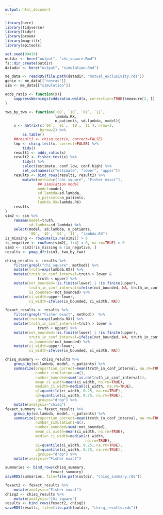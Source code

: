 ```yaml
---
output: html_document
---
```


```r
library(here)
library(tidyverse)
library(tidyr)
library(broom)
library(magrittr)
library(epitools)
```

```r
set.seed(99419)
outdir <- here("output", "chi_square.Rmd")
fs::dir_create(outdir)
datadir <- here("output", "simulation.Rmd")
```

```r
me_data <- readRDS(file.path(datadir, "mutual_exclusivity.rds"))
genie <- me_data[["nonras"]]
sim <- me_data[["simulation"]]
```


```r
odds_ratio <- function(x){
    suppressWarnings(oddsratio.wald(x, correction=TRUE)$measure[2, ])
}

two_by_two <- function(`00`, `10`, `01`, `11`,
                       lambda.RX,
                       n_patients, sd.lambda, model){
    x <- matrix(c(`00`, `01`, `10`, `11`), nrow=2,
                byrow=2) %>%
        as.table()
    ##result1 <- chisq.test(x, correct=FALSE)
    tmp <- chisq.test(x, correct=FALSE) %>%
        tidy()
    result1 <- odds_ratio(x)
    result2 <- fisher.test(x) %>%
        tidy() %>%
        select(estimate, conf.low, conf.high) %>%
        set_colnames(c("estimate", "lower", "upper"))
    results <- bind_rows(result1, result2) %>%
        mutate(method=c("chi square", "Fisher exact"),
               ## simulation model
               model=model,
               sd.lambda=sd.lambda,
               n_patients=n_patients,
               lambda.RX=lambda.RX)
    results
}
sim2 <- sim %>%
    rename(model=truth,
           sd.lambda=sd.lambda) %>%
    select(model, sd.lambda, n_patients,
           `00`, `10`, `01`, `11`, "lambda.RX")
is_missing <- rowSums(is.na(sim2)) > 0
is_negative <- rowSums(sim2[, 1:4] < 0, na.rm=TRUE) > 0
sim3 <- sim2[!is_missing & !is_negative, ]
results <- pmap_dfr(sim3, two_by_two)
```


```r
chisq_results <- results %>%
    filter(grepl("chi square", method)) %>%
    mutate(truth=exp(lambda.RX)) %>%
    mutate(truth_in_conf_interval=truth > lower &
               truth < upper) %>%
    mutate(not_bounded=!is.finite(lower) | !is.finite(upper),
           truth_in_conf_interval=ifelse(not_bounded, NA, truth_in_conf_interval),
           is_bounded=!not_bounded) %>%
    mutate(ci_width=upper-lower,
           ci_width=ifelse(is_bounded, ci_width, NA))
```


```r
fexact_results <- results %>%
    filter(grepl("Fisher exact", method))  %>%
    mutate(truth=exp(lambda.RX)) %>%
    mutate(truth_in_conf_interval=truth > lower &
               truth < upper) %>%
    mutate(not_bounded=!is.finite(lower) | !is.finite(upper),
           truth_in_conf_interval=ifelse(not_bounded, NA, truth_in_conf_interval),
           is_bounded=!not_bounded) %>%
    mutate(ci_width=upper-lower,
           ci_width=ifelse(is_bounded, ci_width, NA))
```


```r
chisq_summary <- chisq_results %>%
    group_by(sd.lambda, model, n_patients) %>%
    summarize(proportion_correct=mean(truth_in_conf_interval, na.rm=TRUE),
              number_simulations=n(),
              number_bounded=sum(!is.na(truth_in_conf_interval)),
              mean_ci_width=mean(ci_width, na.rm=TRUE),
              median_ci_width=median(ci_width, na.rm=TRUE),
              q1=quantile(ci_width, 0.25, na.rm=TRUE),
              q3=quantile(ci_width, 0.75, na.rm=TRUE),
              .groups="drop") %>%
    mutate(analysis="chisq")
fexact_summary <- fexact_results %>%
    group_by(sd.lambda, model, n_patients) %>%
    summarize(proportion_correct=mean(truth_in_conf_interval, na.rm=TRUE),
              number_simulations=n(),
              number_bounded=sum(!not_bounded),
              mean_ci_width=mean(ci_width, na.rm=TRUE),
              median_ci_width=median(ci_width,
                                     na.rm=TRUE),
              q1=quantile(ci_width, 0.25, na.rm=TRUE),
              q3=quantile(ci_width, 0.75, na.rm=TRUE),
              .groups="drop") %>%
    mutate(analysis="Fisher exact")

summaries <- bind_rows(chisq_summary,
                     fexact_summary)
saveRDS(summaries, file=file.path(outdir, "chisq_summary.rds"))

fexact2 <- fexact_results %>%
    mutate(analysis="Fisher exact")
chisq2 <- chisq_results %>%
    mutate(analysis="Chi square")
results <- bind_rows(fexact2, chisq2)
saveRDS(results, file=file.path(outdir, "chisq_results.rds"))
```
